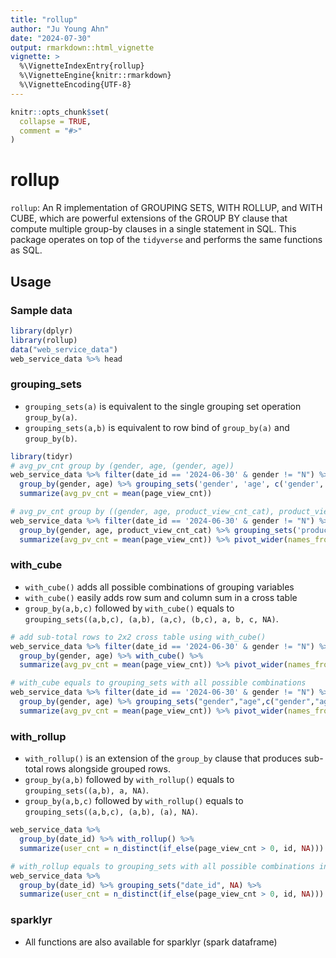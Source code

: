 ```yaml
---
title: "rollup"
author: "Ju Young Ahn"
date: "2024-07-30"
output: rmarkdown::html_vignette
vignette: >
  %\VignetteIndexEntry{rollup}
  %\VignetteEngine{knitr::rmarkdown}
  %\VignetteEncoding{UTF-8}
---
```


```r
knitr::opts_chunk$set(
  collapse = TRUE,
  comment = "#>"
)
```

# rollup

`rollup`: An R implementation of GROUPING SETS, WITH ROLLUP, and WITH CUBE, which are powerful extensions of the GROUP BY clause that compute multiple group-by clauses in a single statement in SQL. This package operates on top of the `tidyverse` and performs the same functions as SQL.

## Usage
### Sample data
```r
library(dplyr)
library(rollup)
data("web_service_data")
web_service_data %>% head
```

### grouping_sets

- `grouping_sets(a)` is equivalent to the single grouping set operation `group_by(a)`.
- `grouping_sets(a,b)` is equivalent to row bind of `group_by(a)` and `group_by(b)`.
```r
library(tidyr)
# avg_pv_cnt group by (gender, age, (gender, age))
web_service_data %>% filter(date_id == '2024-06-30' & gender != "N") %>% 
  group_by(gender, age) %>% grouping_sets('gender', 'age', c('gender','age')) %>% 
  summarize(avg_pv_cnt = mean(page_view_cnt))

# avg_pv_cnt group by ((gender, age, product_view_cnt_cat), product_view_cnt_cat)
web_service_data %>% filter(date_id == '2024-06-30' & gender != "N") %>% 
  group_by(gender, age, product_view_cnt_cat) %>% grouping_sets('product_view_cnt_cat', c('product_view_cnt_cat', 'gender','age')) %>% 
  summarize(avg_pv_cnt = mean(page_view_cnt)) %>% pivot_wider(names_from = product_view_cnt_cat, values_from = avg_pv_cnt)
```

### with_cube

- `with_cube()` adds all possible combinations of grouping variables
- `with_cube()` easily adds row sum and column sum in a cross table
- `group_by(a,b,c)` followed by `with_cube()` equals to `grouping_sets((a,b,c), (a,b), (a,c), (b,c), a, b, c, NA)`.

```r
# add sub-total rows to 2x2 cross table using with_cube()
web_service_data %>% filter(date_id == '2024-06-30' & gender != "N") %>% 
  group_by(gender, age) %>% with_cube() %>% 
  summarize(avg_pv_cnt = mean(page_view_cnt)) %>% pivot_wider(names_from = age, values_from = avg_pv_cnt)

# with_cube equals to grouping_sets with all possible combinations
web_service_data %>% filter(date_id == '2024-06-30' & gender != "N") %>%
  group_by(gender, age) %>% grouping_sets("gender","age",c("gender","age"), NA) %>%
  summarize(avg_pv_cnt = mean(page_view_cnt)) %>% pivot_wider(names_from = age, values_from = avg_pv_cnt)
```

### with_rollup

- `with_rollup()` is an extension of the `group_by` clause that produces sub-total rows alongside grouped rows. 
- `group_by(a,b)` followed by `with_rollup()` equals to `grouping_sets((a,b), a, NA)`.
- `group_by(a,b,c)` followed by `with_rollup()` equals to `grouping_sets((a,b,c), (a,b), (a), NA)`.

```r
web_service_data %>% 
  group_by(date_id) %>% with_rollup() %>% 
  summarize(user_cnt = n_distinct(if_else(page_view_cnt > 0, id, NA)))

# with_rollup equals to grouping_sets with all possible combinations in descending order
web_service_data %>%
  group_by(date_id) %>% grouping_sets("date_id", NA) %>%
  summarize(user_cnt = n_distinct(if_else(page_view_cnt > 0, id, NA)))
```

### sparklyr

- All functions are also available for sparklyr (spark dataframe)

